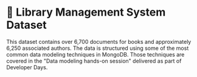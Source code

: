 # 📘 Library Management System Dataset

This dataset contains over 6,700 documents for books and approximately 6,250 associated authors. The data is structured using some of the most common data modeling techniques in MongoDB. Those techniques are covered in the "Data modeling hands-on session" delivered as part of Developer Days.


